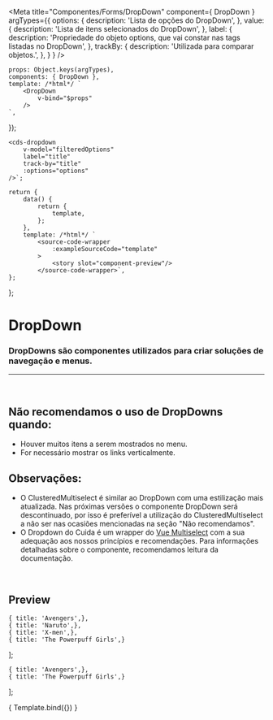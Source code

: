 
<Meta
	title="Componentes/Forms/DropDown"
	component={ DropDown }
	argTypes={{
		options: {
			description: 'Lista de opções do DropDown',
		},
		value: {
			description: 'Lista de itens selecionados do DropDown',
		},
		label: {
			description: 'Propriedade do objeto options, que vai constar nas tags listadas no DropDown',
		},
		trackBy: {
			description: 'Utilizada para comparar objetos.',
		},
	}
}
/>

	props: Object.keys(argTypes),
	components: { DropDown },
	template: /*html*/ `
		<DropDown
			v-bind="$props" 
		/>
	`,
});

	<cds-dropdown
		v-model="filteredOptions"
		label="title"
		track-by="title"
		:options="options"
	/>`;

	return {
		data() {
			return {
				template,
			};
		},
		template: /*html*/ `
			<source-code-wrapper
				:exampleSourceCode="template"
			>
				<story slot="component-preview"/>
			</source-code-wrapper>`,
	};
};

# DropDown

### DropDowns são componentes utilizados para criar soluções de navegação e menus.
---

<br />

## Não recomendamos o uso de DropDowns quando:
- Houver muitos itens a serem mostrados no menu.
- For necessário mostrar os links verticalmente.

## Observações:
- O ClusteredMultiselect é similar ao DropDown com uma estilização mais atualizada. Nas próximas versões o componente
DropDown será descontinuado, por isso é preferível a utilização do ClusteredMultiselect a não ser nas
ocasiões mencionadas na seção "Não recomendamos".
- O Dropdown do Cuida é um wrapper do <a href="https://vue-multiselect.js.org/">Vue Multiselect</a>
com a sua adequação aos nossos princípios e recomendações. Para informações detalhadas sobre o componente, recomendamos
leitura da documentação.

<br />

## Preview

	{ title: 'Avengers',},
	{ title: 'Naruto',},
	{ title: 'X-men',},
	{ title: 'The Powerpuff Girls',}
];

	{ title: 'Avengers',},
	{ title: 'The Powerpuff Girls',}
];

<Canvas>
	<Story
		name="DropDown"
		decorators={[docsDecorator]}
		args={{
			options,
			value,
			label: 'title',
			trackBy: 'title',
		}}
	>
		{ Template.bind({}) }
	</Story>
</Canvas>

<ArgsTable story="DropDown" />